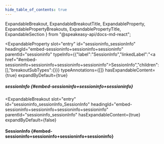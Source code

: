 ```yaml
---
hide_table_of_contents: true
---
```

  ExpandableBreakout,
  ExpandableBreakoutTitle,
  ExpandableProperty,
  ExpandablePropertyBreakouts,
  ExpandablePropertyTitle,
  ExpandableSection
} from "@speakeasy-api/docs-md-react";

<ExpandableSection>

<ExpandableProperty
  slot="entry"
  id="sessioninfo_sessionInfo"
  headingId="embed-sessioninfo+sessioninfo+sessioninfo"
  parentId="sessioninfo"
  typeInfo={{"label":"SessionInfo","linkedLabel":"<a href=\"#embed-sessioninfo+sessioninfo+sessioninfo+sessioninfo\">SessionInfo</a>","children":[],"breakoutSubTypes":{}}}
  typeAnnotations={[]}
  hasExpandableContent={true}
  expandByDefault={true}
>

<ExpandablePropertyTitle slot="title">

##### sessionInfo \{#embed-sessioninfo+sessioninfo+sessioninfo\}

</ExpandablePropertyTitle>

<ExpandablePropertyBreakouts slot="breakouts">

<ExpandableBreakout
  slot="entry"
  id="sessioninfo_sessionInfo_SessionInfo"
  headingId="embed-sessioninfo+sessioninfo+sessioninfo+sessioninfo"
  parentId="sessioninfo_sessionInfo"
  hasExpandableContent={true}
  expandByDefault={false}
>

<ExpandableBreakoutTitle slot="title">

#### SessionInfo \{#embed-sessioninfo+sessioninfo+sessioninfo+sessioninfo\}

</ExpandableBreakoutTitle>

</ExpandableBreakout>

</ExpandablePropertyBreakouts>

</ExpandableProperty>

</ExpandableSection>